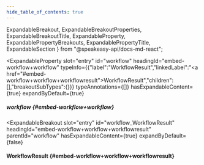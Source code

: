 ```yaml
---
hide_table_of_contents: true
---
```

  ExpandableBreakout,
  ExpandableBreakoutProperties,
  ExpandableBreakoutTitle,
  ExpandableProperty,
  ExpandablePropertyBreakouts,
  ExpandablePropertyTitle,
  ExpandableSection
} from "@speakeasy-api/docs-md-react";

<ExpandableSection>

<ExpandableProperty
  slot="entry"
  id="workflow"
  headingId="embed-workflow+workflow"
  typeInfo={{"label":"WorkflowResult","linkedLabel":"<a href=\"#embed-workflow+workflow+workflowresult\">WorkflowResult</a>","children":[],"breakoutSubTypes":{}}}
  typeAnnotations={[]}
  hasExpandableContent={true}
  expandByDefault={true}
>

<ExpandablePropertyTitle slot="title">

##### workflow \{#embed-workflow+workflow\}

</ExpandablePropertyTitle>

<ExpandablePropertyBreakouts slot="breakouts">

<ExpandableBreakout
  slot="entry"
  id="workflow_WorkflowResult"
  headingId="embed-workflow+workflow+workflowresult"
  parentId="workflow"
  hasExpandableContent={true}
  expandByDefault={false}
>

<ExpandableBreakoutTitle slot="title">

#### WorkflowResult \{#embed-workflow+workflow+workflowresult\}

</ExpandableBreakoutTitle>

<ExpandableBreakoutProperties slot="properties">

</ExpandableBreakoutProperties>

</ExpandableBreakout>

</ExpandablePropertyBreakouts>

</ExpandableProperty>

</ExpandableSection>